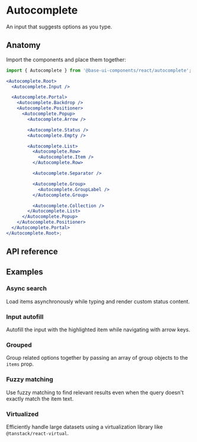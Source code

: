 # Autocomplete

<Subtitle>An input that suggests options as you type.</Subtitle>
<Meta
  name="description"
  content="A high-quality, unstyled React autocomplete component that renders an input with a popup list of filtered options."
/>

<Demo path="./demos/hero" />

## Anatomy

Import the components and place them together:

```jsx title="Anatomy"
import { Autocomplete } from '@base-ui-components/react/autocomplete';

<Autocomplete.Root>
  <Autocomplete.Input />

  <Autocomplete.Portal>
    <Autocomplete.Backdrop />
    <Autocomplete.Positioner>
      <Autocomplete.Popup>
        <Autocomplete.Arrow />

        <Autocomplete.Status />
        <Autocomplete.Empty />

        <Autocomplete.List>
          <Autocomplete.Row>
            <Autocomplete.Item />
          </Autocomplete.Row>

          <Autocomplete.Separator />

          <Autocomplete.Group>
            <Autocomplete.GroupLabel />
          </Autocomplete.Group>

          <Autocomplete.Collection />
        </Autocomplete.List>
      </Autocomplete.Popup>
    </Autocomplete.Positioner>
  </Autocomplete.Portal>
</Autocomplete.Root>;
```

## API reference

<Reference component="Autocomplete" parts="Root" />
<Reference
  component="Combobox"
  parts="Input, Icon, List, Portal, Positioner, Popup, Arrow, Status, Empty, Collection, Row, Item, Group, GroupLabel, Separator"
/>

## Examples

### Async search

Load items asynchronously while typing and render custom status content.

<Demo path="./demos/async" compact />

### Input autofill

Autofill the input with the highlighted item while navigating with arrow keys.

<Demo path="./demos/autofill" compact />

### Grouped

Group related options together by passing an array of group objects to the `items` prop.

<Demo path="./demos/grouped" compact />

### Fuzzy matching

Use fuzzy matching to find relevant results even when the query doesn't exactly match the item text.

<Demo path="./demos/fuzzy-matching" compact />

### Virtualized

Efficiently handle large datasets using a virtualization library like `@tanstack/react-virtual`.

<Demo path="./demos/virtualized" compact />
